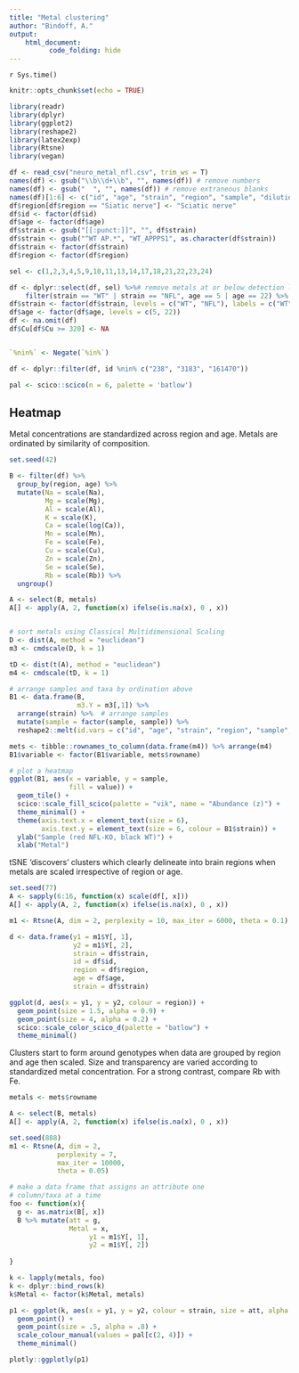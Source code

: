 ```yaml
---
title: "Metal clustering"
author: "Bindoff, A."
output:
    html_document:
          code_folding: hide
---
```


`r Sys.time()`

```r
knitr::opts_chunk$set(echo = TRUE)
```

```r
library(readr)
library(dplyr)
library(ggplot2)
library(reshape2)
library(latex2exp)
library(Rtsne)
library(vegan)

df <- read_csv("neuro_metal_nfl.csv", trim_ws = T)
names(df) <- gsub("\\b\\d+\\b", "", names(df)) # remove numbers
names(df) <- gsub("  ", "", names(df)) # remove extraneous blanks
names(df)[1:6] <- c("id", "age", "strain", "region", "sample", "dilution")
df$region[df$region == "Siatic nerve"] <- "Sciatic nerve"
df$id <- factor(df$id)
df$age <- factor(df$age)
df$strain <- gsub("[[:punct:]]", "", df$strain)
df$strain <- gsub("^WT AP.*", "WT_APPPS1", as.character(df$strain))
df$strain <- factor(df$strain)
df$region <- factor(df$region)

sel <- c(1,2,3,4,5,9,10,11,13,14,17,18,21,22,23,24)

df <- dplyr::select(df, sel) %>%# remove metals at or below detection limit
    filter(strain == "WT" | strain == "NFL", age == 5 | age == 22) %>% filter(id != 15) # nfl id == 15 was 19mo
df$strain <- factor(df$strain, levels = c("WT", "NFL"), labels = c("WT", "NFL-KO"))
df$age <- factor(df$age, levels = c(5, 22))
df <- na.omit(df)
df$Cu[df$Cu >= 320] <- NA 


`%nin%` <- Negate(`%in%`)

df <- dplyr::filter(df, id %nin% c("238", "3183", "161470"))

pal <- scico::scico(n = 6, palette = 'batlow')

```

## Heatmap

Metal concentrations are standardized across region and age. Metals are ordinated by similarity of composition.  

```r
set.seed(42)

B <- filter(df) %>%
  group_by(region, age) %>%
  mutate(Na = scale(Na),
         Mg = scale(Mg),
         Al = scale(Al),
         K = scale(K), 
         Ca = scale(log(Ca)),
         Mn = scale(Mn),
         Fe = scale(Fe),
         Cu = scale(Cu),
         Zn = scale(Zn),
         Se = scale(Se),
         Rb = scale(Rb)) %>%
  ungroup() 

A <- select(B, metals)
A[] <- apply(A, 2, function(x) ifelse(is.na(x), 0 , x))


# sort metals using Classical Multidimensional Scaling
D <- dist(A, method = "euclidean")
m3 <- cmdscale(D, k = 1)

tD <- dist(t(A), method = "euclidean")
m4 <- cmdscale(tD, k = 1)

# arrange samples and taxa by ordination above
B1 <- data.frame(B,
                 m3.Y = m3[,1]) %>%
  arrange(strain) %>%  # arrange samples
  mutate(sample = factor(sample, sample)) %>%
  reshape2::melt(id.vars = c("id", "age", "strain", "region", "sample", "m3.Y"))

mets <- tibble::rownames_to_column(data.frame(m4)) %>% arrange(m4)
B1$variable <- factor(B1$variable, mets$rowname)

# plot a heatmap
ggplot(B1, aes(x = variable, y = sample,
               fill = value)) +
  geom_tile() +
  scico::scale_fill_scico(palette = "vik", name = "Abundance (z)") +
  theme_minimal() +
  theme(axis.text.x = element_text(size = 6),
        axis.text.y = element_text(size = 6, colour = B1$strain)) +
  ylab("Sample (red NFL-KO, black WT)") +
  xlab("Metal")

```

tSNE 'discovers' clusters which clearly delineate into brain regions when metals are scaled irrespective of region or age.  

```r
set.seed(77)
A <- sapply(6:16, function(x) scale(df[, x]))
A[] <- apply(A, 2, function(x) ifelse(is.na(x), 0 , x))

m1 <- Rtsne(A, dim = 2, perplexity = 10, max_iter = 6000, theta = 0.1)

d <- data.frame(y1 = m1$Y[, 1], 
                y2 = m1$Y[, 2],
                strain = df$strain,
                id = df$id,
                region = df$region,
                age = df$age,
                strain = df$strain)

ggplot(d, aes(x = y1, y = y2, colour = region)) +
  geom_point(size = 1.5, alpha = 0.9) +
  geom_point(size = 4, alpha = 0.2) +
  scico::scale_color_scico_d(palette = "batlow") +
  theme_minimal()

```

Clusters start to form around genotypes when data are grouped by region and age then scaled. Size and transparency are varied according to standardized metal concentration. For a strong contrast, compare Rb with Fe.  

```r
metals <- mets$rowname

A <- select(B, metals)
A[] <- apply(A, 2, function(x) ifelse(is.na(x), 0 , x))

set.seed(888)
m1 <- Rtsne(A, dim = 2,
            perplexity = 7,
            max_iter = 10000, 
            theta = 0.05)

# make a data frame that assigns an attribute one 
# column/taxa at a time
foo <- function(x){
  g <- as.matrix(B[, x])
  B %>% mutate(att = g,
               Metal = x,
                    y1 = m1$Y[, 1],
                    y2 = m1$Y[, 2])
  
}

k <- lapply(metals, foo)
k <- dplyr::bind_rows(k)
k$Metal <- factor(k$Metal, metals)

p1 <- ggplot(k, aes(x = y1, y = y2, colour = strain, size = att, alpha = att, frame = Metal, scale = 1.5)) +
  geom_point() +
  geom_point(size = .5, alpha = .8) +
  scale_colour_manual(values = pal[c(2, 4)]) +
  theme_minimal()

plotly::ggplotly(p1)

```

  

